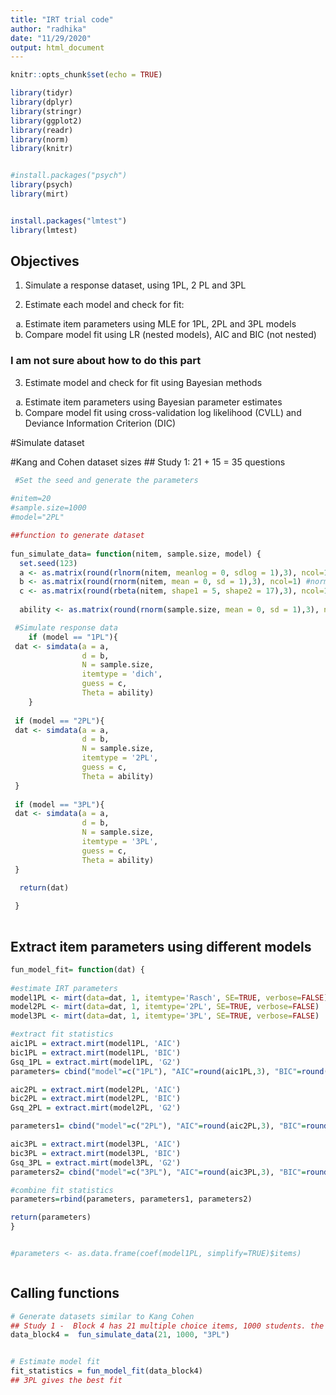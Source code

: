 ```yaml
---
title: "IRT trial code"
author: "radhika"
date: "11/29/2020"
output: html_document
---
```


```r
knitr::opts_chunk$set(echo = TRUE)
```

```r


library(tidyr)
library(dplyr)
library(stringr) 
library(ggplot2)
library(readr)
library(norm)
library(knitr)


#install.packages("psych")
library(psych)
library(mirt)


install.packages("lmtest")
library(lmtest)
```


## Objectives
1. Simulate a response dataset, using 1PL, 2 PL and 3PL

2. Estimate each model and check for fit:
a. Estimate item parameters using MLE for 1PL, 2PL and 3PL models
b. Compare model fit using LR (nested models), AIC and BIC (not nested)

###     I am not sure about how to do this part
3. Estimate model and check for fit using Bayesian methods 
a. Estimate item parameters using Bayesian parameter estimates
b. Compare model fit using cross-validation log likelihood (CVLL) and Deviance Information Criterion (DIC)




#Simulate dataset

#Kang and Cohen dataset sizes
## Study 1: 21 + 15 = 35 questions

```r


 #Set the seed and generate the parameters
 
#nitem=20
#sample.size=1000
#model="2PL"

##function to generate dataset
 
fun_simulate_data= function(nitem, sample.size, model) {
  set.seed(123)
  a <- as.matrix(round(rlnorm(nitem, meanlog = 0, sdlog = 1),3), ncol=1) #lognormal
  b <- as.matrix(round(rnorm(nitem, mean = 0, sd = 1),3), ncol=1) #normal
  c <- as.matrix(round(rbeta(nitem, shape1 = 5, shape2 = 17),3), ncol=1) #beta
 
  ability <- as.matrix(round(rnorm(sample.size, mean = 0, sd = 1),3), ncol=1) #normal

 #Simulate response data 
 	if (model == "1PL"){
 dat <- simdata(a = a, 
                d = b, 
                N = sample.size, 
                itemtype = 'dich', 
                guess = c, 
                Theta = ability)
 	}
 
 if (model == "2PL"){
 dat <- simdata(a = a, 
                d = b, 
                N = sample.size, 
                itemtype = '2PL', 
                guess = c, 
                Theta = ability)
 }
 
 if (model == "3PL"){
 dat <- simdata(a = a, 
                d = b, 
                N = sample.size, 
                itemtype = '3PL', 
                guess = c, 
                Theta = ability)
 }

  return(dat)
  
 }
 

```


## Extract item parameters using different models


```r

fun_model_fit= function(dat) {
  
#estimate IRT parameters
model1PL <- mirt(data=dat, 1, itemtype='Rasch', SE=TRUE, verbose=FALSE)
model2PL <- mirt(data=dat, 1, itemtype='2PL', SE=TRUE, verbose=FALSE)
model3PL <- mirt(data=dat, 1, itemtype='3PL', SE=TRUE, verbose=FALSE)

#extract fit statistics
aic1PL = extract.mirt(model1PL, 'AIC')
bic1PL = extract.mirt(model1PL, 'BIC')
Gsq_1PL = extract.mirt(model1PL, 'G2')
parameters= cbind("model"=c("1PL"), "AIC"=round(aic1PL,3), "BIC"=round(bic1PL,3), "G-sq"=round(Gsq_1PL,3))

aic2PL = extract.mirt(model2PL, 'AIC')
bic2PL = extract.mirt(model2PL, 'BIC')
Gsq_2PL = extract.mirt(model2PL, 'G2')

parameters1= cbind("model"=c("2PL"), "AIC"=round(aic2PL,3), "BIC"=round(bic2PL,3), "G-sq"=round(Gsq_2PL,3))

aic3PL = extract.mirt(model3PL, 'AIC')
bic3PL = extract.mirt(model3PL, 'BIC')
Gsq_3PL = extract.mirt(model3PL, 'G2')
parameters2= cbind("model"=c("3PL"), "AIC"=round(aic3PL,3), "BIC"=round(bic3PL,3), "G-sq"=round(Gsq_3PL,3))

#combine fit statistics
parameters=rbind(parameters, parameters1, parameters2)

return(parameters)
}


#parameters <- as.data.frame(coef(model1PL, simplify=TRUE)$items)



```


 
 
 
 
 
## Calling functions

```r
# Generate datasets similar to Kang Cohen
## Study 1 -  Block 4 has 21 multiple choice items, 1000 students. the paper said 3PM was the best fit, so generating data using 3PM
data_block4 =  fun_simulate_data(21, 1000, "3PL")


# Estimate model fit 
fit_statistics = fun_model_fit(data_block4)
## 3PL gives the best fit
```


